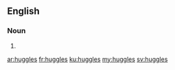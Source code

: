 ==English==

===Noun===
{{head|en|noun plural form}}

# {{plural of|huggle|lang=en}}

[[ar:huggles]]
[[fr:huggles]]
[[ku:huggles]]
[[my:huggles]]
[[sv:huggles]]